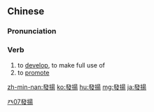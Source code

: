 {{also|发扬}}
==Chinese==
{{zh-forms|s=发扬}}

===Pronunciation===
{{zh-pron
|m=fāyáng
|c=faat3 joeng4
|h=pfs=fat-yòng
|mn=hoat-iông
|ma=Zh-fayáng.ogg
|cat=v
}}

===Verb===
{{zh-verb}}

# to [[develop]], to make full use of
# to [[promote]]

[[Category:Elementary Mandarin|癶07發揚]]

[[zh-min-nan:發揚]]
[[ko:發揚]]
[[hu:發揚]]
[[mg:發揚]]
[[ja:發揚]]
